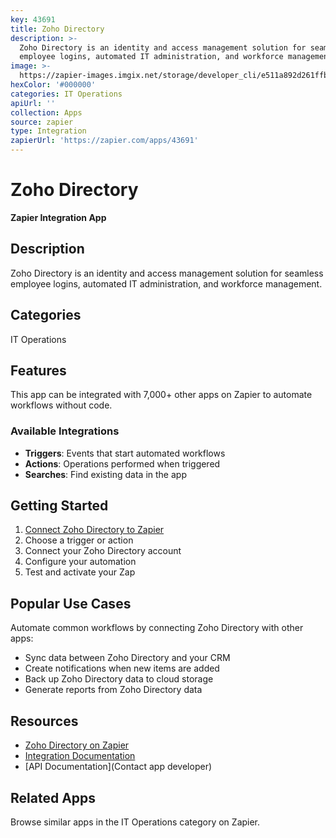 ```yaml
---
key: 43691
title: Zoho Directory
description: >-
  Zoho Directory is an identity and access management solution for seamless
  employee logins, automated IT administration, and workforce management.
image: >-
  https://zapier-images.imgix.net/storage/developer_cli/e511a892d261ffb0065f092b9fac2153.png?auto=format%2Ccompress&ixlib=python-3.0.0&q=50
hexColor: '#000000'
categories: IT Operations
apiUrl: ''
collection: Apps
source: zapier
type: Integration
zapierUrl: 'https://zapier.com/apps/43691'
---
```

# Zoho Directory

**Zapier Integration App**

## Description

Zoho Directory is an identity and access management solution for seamless employee logins, automated IT administration, and workforce management.

## Categories

IT Operations

## Features

This app can be integrated with 7,000+ other apps on Zapier to automate workflows without code.

### Available Integrations

- **Triggers**: Events that start automated workflows
- **Actions**: Operations performed when triggered
- **Searches**: Find existing data in the app

## Getting Started

1. [Connect Zoho Directory to Zapier](https://zapier.com/apps/43691)
2. Choose a trigger or action
3. Connect your Zoho Directory account
4. Configure your automation
5. Test and activate your Zap

## Popular Use Cases

Automate common workflows by connecting Zoho Directory with other apps:

- Sync data between Zoho Directory and your CRM
- Create notifications when new items are added
- Back up Zoho Directory data to cloud storage
- Generate reports from Zoho Directory data

## Resources

- [Zoho Directory on Zapier](https://zapier.com/apps/43691)
- [Integration Documentation](https://zapier.com/apps/43691/integrations)
- [API Documentation](Contact app developer)

## Related Apps

Browse similar apps in the IT Operations category on Zapier.
